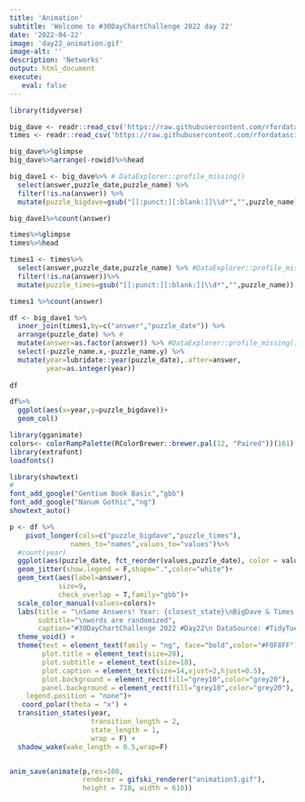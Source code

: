 ```yaml
---
title: 'Animation'
subtitle: 'Welcome to #30DayChartChallenge 2022 day 22'
date: '2022-04-22'
image: 'day22_animation.gif'
image-alt: ''
description: 'Networks'
output: html_document
execute: 
   eval: false
---
```






```r
library(tidyverse)
```

```r
big_dave <- readr::read_csv('https://raw.githubusercontent.com/rfordatascience/tidytuesday/master/data/2022/2022-04-19/big_dave.csv')
times <- readr::read_csv('https://raw.githubusercontent.com/rfordatascience/tidytuesday/master/data/2022/2022-04-19/times.csv')

```

```r
big_dave%>%glimpse
big_dave%>%arrange(-rowid)%>%head
```

```r
big_dave1 <- big_dave%>% # DataExplorer::profile_missing()
  select(answer,puzzle_date,puzzle_name) %>%
  filter(!is.na(answer)) %>%
  mutate(puzzle_bigdave=gsub("[[:punct:][:blank:]]\\d*","",puzzle_name))
```

```r
big_dave1%>%count(answer)
```


```r
times%>%glimpse
times%>%head
```

```r
times1 <- times%>%
  select(answer,puzzle_date,puzzle_name) %>% #DataExplorer::profile_missing()
  filter(!is.na(answer))%>%
  mutate(puzzle_times=gsub("[[:punct:][:blank:]]\\d*","",puzzle_name))
```

```r
times1 %>%count(answer)
```


```r
df <- big_dave1 %>%
  inner_join(times1,by=c("answer","puzzle_date")) %>%
  arrange(puzzle_date) %>% # 
  mutate(answer=as.factor(answer)) %>% #DataExplorer::profile_missing()
  select(-puzzle_name.x,-puzzle_name.y) %>%
  mutate(year=lubridate::year(puzzle_date),.after=answer,
         year=as.integer(year))
 
df 
```

```r
df%>%
  ggplot(aes(x=year,y=puzzle_bigdave))+
  geom_col()
```

```r
library(gganimate)
colors<- colorRampPalette(RColorBrewer::brewer.pal(12, "Paired"))(161)
library(extrafont)
loadfonts()
```

```r
library(showtext)
# 
font_add_google("Gentium Book Basic","gbb")
font_add_google("Nanum Gothic","ng")
showtext_auto()
```


```r
p <- df %>%
    pivot_longer(cols=c("puzzle_bigdave","puzzle_times"),
               names_to="names",values_to="values")%>%
  #count(year)
  ggplot(aes(puzzle_date, fct_reorder(values,puzzle_date), color = values)) +
  geom_jitter(show.legend = F,shape=".",color="white")+
  geom_text(aes(label=answer),
            size=9,
            check_overlap = T,family="gbb")+
  scale_color_manual(values=colors)+
  labs(title = "\nSame Answers! Year: {closest_state}\nBigDave & Times puzzles\n",  
       subtitle="\nwords are randomized",
       caption="#30DayChartChallenge 2022 #Day22\n DataSource: #TidyTuesday week16 - Crossword \n DataViz: Federica Gazzelloni\n\n")+
  theme_void() +
  theme(text = element_text(family = "ng", face="bold",color="#F0F8FF"),
        plot.title = element_text(size=28),
        plot.subtitle = element_text(size=18),
        plot.caption = element_text(size=14,vjust=2,hjust=0.5),
        plot.background = element_rect(fill="grey10",color="grey20"),
        panel.background = element_rect(fill="grey10",color="grey20"),
    legend.position = "none")+
   coord_polar(theta = "x") +
  transition_states(year, 
                    transition_length = 2,
                    state_length = 1,
                    wrap = F) +
  shadow_wake(wake_length = 0.5,wrap=F)


anim_save(animate(p,res=100,
                  renderer = gifski_renderer("animation3.gif"),
                  height = 710, width = 610))
```


